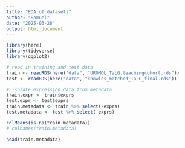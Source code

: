 ```yaml
---
title: "EDA of datasets"
author: "Samuel"
date: "2025-03-28"
output: html_document
---
```


```r
library(here)
library(tidyverse)
library(ggplot2)

# read in training and test data
train <- readRDS(here("data", "UROMOL_TaLG.teachingcohort.rds"))
test <- readRDS(here("data", "knowles_matched_TaLG_final.rds"))

# isolate expression data from metadata
train.expr <- train$exprs
test.expr <- test$exprs
train.metadata <- train %>% select(-exprs)
test.metadata <- test %>% select(-exprs)
```

```r
colMeans(is.na(train.metadata))
# colnames(train.metadata)

head(train.metadata)
```

